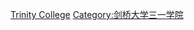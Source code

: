 {{Commonscat|Alumni of Trinity College, Cambridge}}

[[Category:劍橋大學各學院校友|Trinity College]]
[[Category:剑桥大学三一学院|Category:剑桥大学三一学院]]